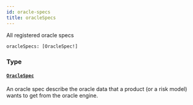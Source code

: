 ```yaml
---
id: oracle-specs
title: oracleSpecs
---
```


All registered oracle specs

```graphql
oracleSpecs: [OracleSpec!]

```

### Type

#### [`OracleSpec`](/graphql/objects/oracle-spec)

An oracle spec describe the oracle data that a product (or a risk model)
wants to get from the oracle engine.
